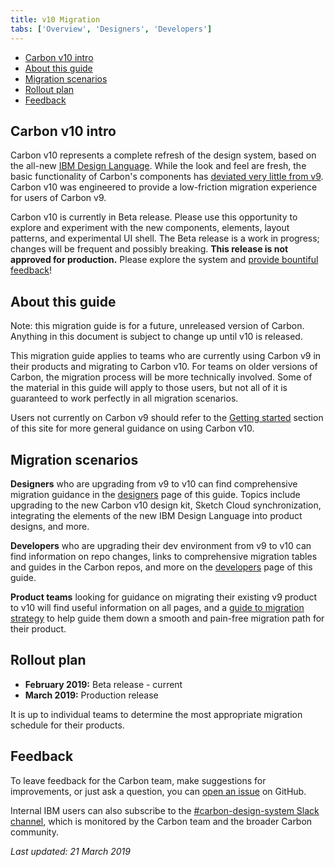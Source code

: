 ```yaml
---
title: v10 Migration
tabs: ['Overview', 'Designers', 'Developers']
---
```


<AnchorLinks>

- [Carbon v10 intro](#carbon-v10-intro)
- [About this guide](#about-this-guide)
- [Migration scenarios](#migration-scenarios)
- [Rollout plan](#rollout-plan)
- [Feedback](#feedback) 

</AnchorLinks>

## Carbon v10 intro

Carbon v10 represents a complete refresh of the design system, based on the all-new [IBM Design Language](https://www.ibm.com/design/language/). While the look and feel are fresh, the basic functionality of Carbon's components has [deviated very little from v9](https://github.com/IBM/carbon-components/releases). Carbon v10 was engineered to provide a low-friction migration experience for users of Carbon v9.

Carbon v10 is currently in Beta release. Please use this opportunity to explore and experiment with the new components, elements, layout patterns, and experimental UI shell. The Beta release is a work in progress; changes will be frequent and possibly breaking. **This release is not approved for production.** Please explore the system and [provide bountiful feedback](/help/support#github-issues)!

## About this guide

Note: this migration guide is for a future, unreleased version of Carbon. Anything in this document is subject to change up until v10 is released.

This migration guide applies to teams who are currently using Carbon v9 in their products and migrating to Carbon v10. For teams on older versions of Carbon, the migration process will be more technically involved. Some of the material in this guide will apply to those users, but not all of it is guaranteed to work perfectly in all migration scenarios. 

Users not currently on Carbon v9 should refer to the [Getting started](/getting-started/about-carbon) section of this site for more general guidance on using Carbon v10.

## Migration scenarios

**Designers** who are upgrading from v9 to v10 can find comprehensive migration guidance in the [designers](designers) page of this guide. Topics include upgrading to the new Carbon v10 design kit, Sketch Cloud synchronization, integrating the elements of the new IBM Design Language into product designs, and more.

**Developers** who are upgrading their dev environment from v9 to v10 can find information on repo changes, links to comprehensive migration tables and guides in the Carbon repos, and more on the [developers](developers) page of this guide.

**Product teams** looking for guidance on migrating their existing v9 product to v10 will find useful information on all pages, and a [guide to migration strategy](developers#product-migration-strategy) to help guide them down a smooth and pain-free migration path for their product.

## Rollout plan

- **February 2019:** Beta release - current
- **March 2019:** Production release

It is up to individual teams to determine the most appropriate migration schedule for their products.  

<!-- 

### Adoption and activation sessions

<p>The IBM Design core team is establishing an adoption and activation program. A new <a href="https://w3.ibm.com/design/essentials" target="blank">IBM Design Essentials</a> course is available, and teams will receive either in-person or remote education before (or soon after) the Production release of Carbon v10. The Carbon team will share news on Slack, Connections, and in the IBM Design Town Hall as well.</p>

-->

## Feedback

To leave feedback for the Carbon team, make suggestions for improvements, or just ask a question, you can [open an issue](https://github.com/carbon-design-system/carbon-website/issues/new?template=feedback.md&labels=feedback&title=User+feedback+for+Migration+Overview+page) on GitHub.

Internal IBM users can also subscribe to the [#carbon-design-system Slack channel](https://ibm-studios.slack.com/messages/C0M053VPT/details/), which is monitored by the Carbon team and the broader Carbon community.


_Last updated: 21 March 2019_
